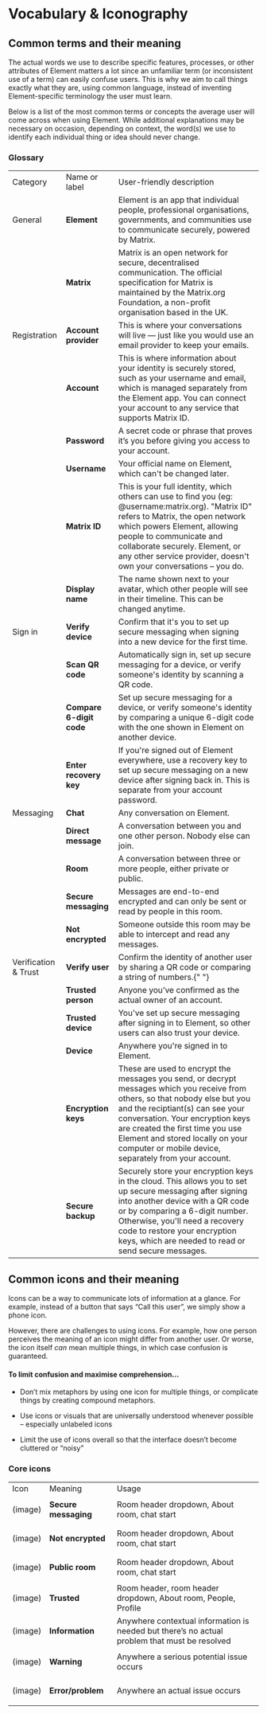
<Meta title="Content/Vocabulary & Iconography" />

# Vocabulary & Iconography

## Common terms and their meaning

The actual words we use to describe specific features, processes, or other attributes of Element matters a lot since an unfamiliar term (or inconsistent use of a term) can easily confuse users. This is why we aim to call things exactly what they are, using common language, instead of inventing Element-specific terminology the user must learn.

Below is a list of the most common terms or concepts the average user will come across when using Element. While additional explanations may be necessary on occasion, depending on context, the word(s) we use to identify each individual thing or idea should never change.

### Glossary

<table>
  <tr>
    <td>Category</td>
    <td>Name or label</td>
    <td>User-friendly description</td>
  </tr>
  <tr>
    <td>
      General
    </td>
    <td><strong>Element</strong></td>
    <td>
      Element is an app that individual people, professional organisations,
      governments, and communities use to communicate securely, powered by
      Matrix.
    </td>
  </tr>
  <tr>
    <td></td>
    <td><strong>Matrix</strong></td>
    <td>
      Matrix is an open network for secure, decentralised communication. The
      official specification for Matrix is maintained by the Matrix.org
      Foundation, a non-profit organisation based in the UK.
    </td>
  </tr>
  <tr>
    <td>
      Registration
    </td>
    <td><strong>Account provider</strong></td>
    <td>
      This is where your conversations will live — just like you would use an
      email provider to keep your emails.
    </td>
  </tr>
  <tr>
    <td></td>
    <td><strong>Account</strong></td>
    <td>
      This is where information about your identity is securely stored, such as
      your username and email, which is managed separately from the Element app.
      You can connect your account to any service that supports Matrix ID.
    </td>
  </tr>
  <tr>
    <td></td>
    <td><strong>Password</strong></td>
    <td>
      A secret code or phrase that proves it’s you before giving you access to
      your account.
    </td>
  </tr>
  <tr>
    <td></td>
    <td><strong>Username</strong></td>
    <td>Your official name on Element, which can't be changed later.</td>
  </tr>
  <tr>
    <td></td>
    <td><strong>Matrix ID</strong></td>
    <td>
      This is your full identity, which others can use to find you (eg:
      @username:matrix.org). "Matrix ID" refers to Matrix, the open network
      which powers Element, allowing people to communicate and collaborate
      securely. Element, or any other service provider, doesn't own your
      conversations – you do.
    </td>
  </tr>
  <tr>
    <td></td>
    <td><strong>Display name</strong></td>
    <td>
      The name shown next to your avatar, which other people will see in their
      timeline. This can be changed anytime.
    </td>
  </tr>
  <tr>
    <td>
      Sign in
    </td>
    <td><strong>Verify device</strong></td>
    <td>
      Confirm that it's you to set up secure messaging when signing into a new
      device for the first time.
    </td>
  </tr>
  <tr>
    <td></td>
    <td><strong>Scan QR code</strong></td>
    <td>
      Automatically sign in, set up secure messaging for a device, or verify
      someone's identity by scanning a QR code.
    </td>
  </tr>
  <tr>
    <td></td>
    <td><strong>Compare 6-digit code</strong></td>
    <td>
      Set up secure messaging for a device, or verify someone's identity by
      comparing a unique 6-digit code with the one shown in Element on another
      device.
    </td>
  </tr>
  <tr>
    <td></td>
    <td><strong>Enter recovery key</strong></td>
    <td>
      If you're signed out of Element everywhere, use a recovery key to set up
      secure messaging on a new device after signing back in. This is separate
      from your account password.
    </td>
  </tr>
  <tr>
    <td>
      Messaging
    </td>
    <td><strong>Chat</strong></td>
    <td>Any conversation on Element.</td>
  </tr>
  <tr>
    <td></td>
    <td><strong>Direct message</strong></td>
    <td>
      A conversation between you and one other person. Nobody else can join.
    </td>
  </tr>
  <tr>
    <td></td>
    <td><strong>Room</strong></td>
    <td>
      A conversation between three or more people, either private or public.
    </td>
  </tr>
  <tr>
    <td></td>
    <td><strong>Secure messaging</strong></td>
    <td>
      Messages are end-to-end encrypted and can only be sent or read by people
      in this room.
    </td>
  </tr>
  <tr>
    <td></td>
    <td><strong>Not encrypted</strong></td>
    <td>
      Someone outside this room may be able to intercept and read any messages.
    </td>
  </tr>
  <tr>
    <td>
      Verification & Trust
    </td>
    <td><strong>Verify user</strong></td>
    <td>
      Confirm the identity of another user by sharing a QR code or comparing a
      string of numbers.{" "}
    </td>
  </tr>
  <tr>
    <td></td>
    <td><strong>Trusted person</strong></td>
    <td>Anyone you’ve confirmed as the actual owner of an account.</td>
  </tr>
  <tr>
    <td></td>
    <td><strong>Trusted device</strong></td>
    <td>
      You've set up secure messaging after signing in to Element, so other users
      can also trust your device.
    </td>
  </tr>
  <tr>
    <td></td>
    <td><strong>Device</strong></td>
    <td>Anywhere you're signed in to Element.</td>
  </tr>
  <tr>
    <td></td>
    <td><strong>Encryption keys</strong></td>
    <td>
      These are used to encrypt the messages you send, or decrypt messages which
      you receive from others, so that nobody else but you and the reciptiant(s)
      can see your conversation. Your encryption keys are created the first time
      you use Element and stored locally on your computer or mobile device,
      separately from your account.
    </td>
  </tr>
  <tr>
    <td></td>
    <td><strong>Secure backup</strong></td>
    <td>
      Securely store your encryption keys in the cloud. This allows you to set
      up secure messaging after signing into another device with a QR code or by
      comparing a 6-digit number. Otherwise, you'll need a recovery code to
      restore your encryption keys, which are needed to read or send secure
      messages.
    </td>
  </tr>
</table>

## Common icons and their meaning

Icons can be a way to communicate lots of information at a glance. For example, instead of a button that says “Call this user”, we simply show a phone icon.

However, there are challenges to using icons. For example, how one person perceives the meaning of an icon might differ from another user. Or worse, the icon itself _can_ mean multiple things, in which case confusion is guaranteed.

#### **To limit confusion and maximise comprehension…**

- Don’t mix metaphors by using one icon for multiple things, or complicate things by creating compound metaphors.

- Use icons or visuals that are universally understood whenever possible – especially unlabeled icons

- Limit the use of icons overall so that the interface doesn’t become cluttered or “noisy”

### Core icons

<table>
  <tr>
   <td>Icon</td>
   <td>Meaning</td>
   <td>Usage</td>
  </tr>
  <tr>
   <td>

(image)

</td>
   <td><strong>Secure messaging</strong></td>
   <td>Room header dropdown, About room, chat start</td>
  </tr>
  <tr>
   <td>

(image)

</td>
   <td><strong>Not encrypted</strong></td>
   <td>Room header dropdown, About room, chat start</td>
  </tr>
  <tr>
   <td>

(image)

</td>
   <td><strong>Public room</strong></td>
   <td>Room header dropdown, About room, chat start</td>
  </tr>
  <tr>
   <td>

(image)

</td>
   <td><strong>Trusted</strong></td>
   <td>Room header, room header dropdown, About room, People, Profile</td>
  </tr>
  <tr>
   <td>

(image)

</td>
   <td><strong>Information</strong></td>
   <td>Anywhere contextual information is needed but there’s no actual problem that must be resolved</td>
  </tr>
  <tr>
   <td>

(image)

</td>
   <td><strong>Warning</strong></td>
   <td>Anywhere a serious potential issue occurs</td>
  </tr>
  <tr>
   <td>

(image)

</td>
   <td><strong>Error/problem</strong></td>
   <td>Anywhere an actual issue occurs</td>
  </tr>
</table>
